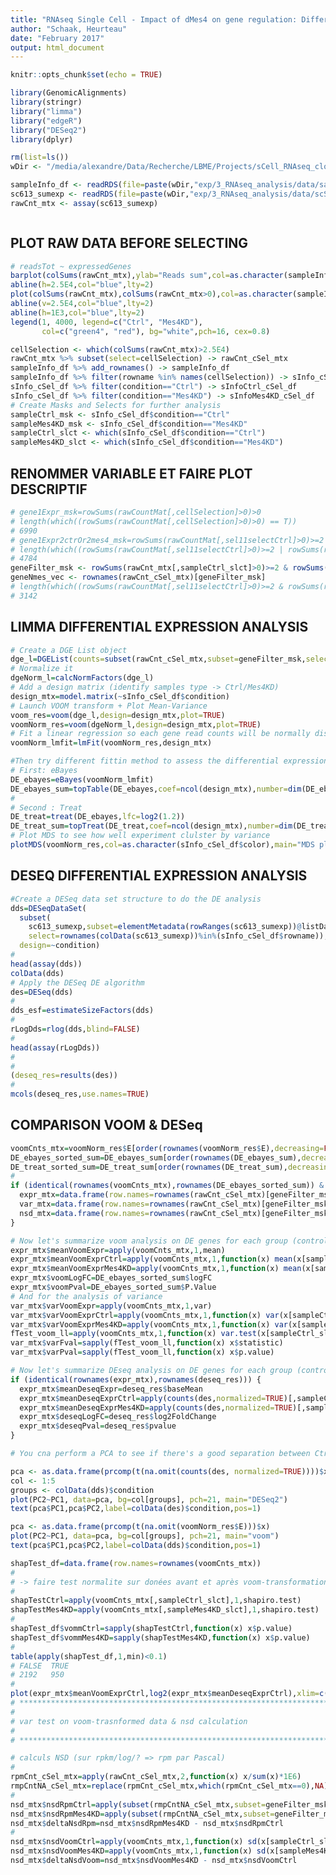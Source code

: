 ```yaml
---
title: "RNAseq Single Cell - Impact of dMes4 on gene regulation: Differential variability analysis"
author: "Schaak, Heurteau"
date: "February 2017"
output: html_document
---
```


```r
knitr::opts_chunk$set(echo = TRUE)
```

########################################################################################
<!--     ### LIBRARY LOADING / SET WORKING DIRECTORY / LOAD FILES -->
########################################################################################

```r
library(GenomicAlignments)
library(stringr)
library("limma")
library("edgeR")
library("DESeq2")
library(dplyr)
```

<!-- Set working directory (path to git clone on local computer) -->
```r
rm(list=ls())
wDir <- "/media/alexandre/Data/Recherche/LBME/Projects/sCell_RNAseq_clone"

```


<!-- Load sample infos and count matrix ; select samples (and create filters for selected cells) -->
```r

sampleInfo_df <- readRDS(file=paste(wDir,"exp/3_RNAseq_analysis/data/sampleTable.rds",sep="/"))
sc613_sumexp <- readRDS(file=paste(wDir,"exp/3_RNAseq_analysis/data/scSovl613.rds",sep="/"))
rawCnt_mtx <- assay(sc613_sumexp)



```


########################################################################################
##           PLOT RAW DATA BEFORE SELECTING
########################################################################################

```r

# readsTot ~ expressedGenes
barplot(colSums(rawCnt_mtx),ylab="Reads sum",col=as.character(sampleInfo_df$color),las=2)
abline(h=2.5E4,col="blue",lty=2)
plot(colSums(rawCnt_mtx),colSums(rawCnt_mtx>0),col=as.character(sampleInfo_df$color),pch=16,xlab="Reads sum",ylab="#Expressed genes (>1 read)")
abline(v=2.5E4,col="blue",lty=2)
abline(h=1E3,col="blue",lty=2)
legend(1, 4000, legend=c("Ctrl", "Mes4KD"),
       col=c("green4", "red"), bg="white",pch=16, cex=0.8)

```

<!-- Select cell that have more than 2.5E4 reads  -->
```r

cellSelection <- which(colSums(rawCnt_mtx)>2.5E4)
rawCnt_mtx %>% subset(select=cellSelection) -> rawCnt_cSel_mtx
sampleInfo_df %>% add_rownames() -> sampleInfo_df
sampleInfo_df %>% filter(rowname %in% names(cellSelection)) -> sInfo_cSel_df
sInfo_cSel_df %>% filter(condition=="Ctrl") -> sInfoCtrl_cSel_df
sInfo_cSel_df %>% filter(condition=="Mes4KD") -> sInfoMes4KD_cSel_df
# Create Masks and Selects for further analysis
sampleCtrl_msk <- sInfo_cSel_df$condition=="Ctrl"
sampleMes4KD_msk <- sInfo_cSel_df$condition=="Mes4KD"
sampleCtrl_slct <- which(sInfo_cSel_df$condition=="Ctrl")
sampleMes4KD_slct <- which(sInfo_cSel_df$condition=="Mes4KD")
```
 

 
 
 
########################################################################################
##                      RENOMMER VARIABLE ET FAIRE PLOT DESCRIPTIF
########################################################################################

<!-- Select genes expressed in at least 2 controls & 2 Mes4 KD  -->
```r
# gene1Expr_msk=rowSums(rawCountMat[,cellSelection]>0)>0
# length(which((rowSums(rawCountMat[,cellSelection]>0)>0) == T))
# 6990
# gene1Expr2ctrOr2mes4_msk=rowSums(rawCountMat[,sel11selectCtrl]>0)>=2 | rowSums(rawCountMat[,sel11selectMes4KD]>0)>=2
# length(which((rowSums(rawCountMat[,sel11selectCtrl]>0)>=2 | rowSums(rawCountMat[,sel11selectMes4KD]>0)>=2) == T))
# 4784
geneFilter_msk <- rowSums(rawCnt_mtx[,sampleCtrl_slct]>0)>=2 & rowSums(rawCnt_mtx[,sampleMes4KD_slct]>0)>=2
geneNmes_vec <- rownames(rawCnt_cSel_mtx)[geneFilter_msk]
# length(which((rowSums(rawCountMat[,sel11selectCtrl]>0)>=2 & rowSums(rawCountMat[,sel11selectMes4KD]>0)>=2) == T))
# 3142
```




########################################################################################
##                      LIMMA DIFFERENTIAL EXPRESSION ANALYSIS
########################################################################################

```r

# Create a DGE List object 
dge_l=DGEList(counts=subset(rawCnt_cSel_mtx,subset=geneFilter_msk,select=TRUE))
# Normalize it
dgeNorm_l=calcNormFactors(dge_l)
# Add a design matrix (identify samples type -> Ctrl/Mes4KD)
design_mtx=model.matrix(~sInfo_cSel_df$condition)
# Launch VOOM transform + Plot Mean-Variance 
voom_res=voom(dge_l,design=design_mtx,plot=TRUE)
voomNorm_res=voom(dgeNorm_l,design=design_mtx,plot=TRUE)
# Fit a linear regression so each gene read counts will be normally distributed
voomNorm_lmfit=lmFit(voomNorm_res,design_mtx)

```



```r

#Then try different fittin method to assess the differential expression between these two conditions
# First: eBayes
DE_ebayes=eBayes(voomNorm_lmfit)
DE_ebayes_sum=topTable(DE_ebayes,coef=ncol(design_mtx),number=dim(DE_ebayes)[1])
#
# Second : Treat
DE_treat=treat(DE_ebayes,lfc=log2(1.2))
DE_treat_sum=topTreat(DE_treat,coef=ncol(design_mtx),number=dim(DE_treat)[1])
# Plot MDS to see how well experiment clulster by variance
plotMDS(voomNorm_res,col=as.character(sInfo_cSel_df$color),main="MDS plot")

```



########################################################################################
##                      DESEQ DIFFERENTIAL EXPRESSION ANALYSIS
########################################################################################
```r
#Create a DESeq data set structure to do the DE analysis
dds=DESeqDataSet(
  subset(
    sc613_sumexp,subset=elementMetadata(rowRanges(sc613_sumexp))@listData$gene_id%in%geneNmes_vec,
    select=rownames(colData(sc613_sumexp))%in%(sInfo_cSel_df$rowname)),
  design=~condition)
#
head(assay(dds))
colData(dds)
# Apply the DESeq DE algorithm
des=DESeq(dds)
# 
dds_esf=estimateSizeFactors(dds)
#
rLogDds=rlog(dds,blind=FALSE)
#
head(assay(rLogDds))
#
#
(deseq_res=results(des))
#
mcols(deseq_res,use.names=TRUE)
```

########################################################################################
##                      COMPARISON VOOM & DESeq
########################################################################################
```r

voomCnts_mtx=voomNorm_res$E[order(rownames(voomNorm_res$E),decreasing=FALSE),]
DE_ebayes_sorted_sum=DE_ebayes_sum[order(rownames(DE_ebayes_sum),decreasing=FALSE),]
DE_treat_sorted_sum=DE_treat_sum[order(rownames(DE_treat_sum),decreasing=FALSE),]
#
if (identical(rownames(voomCnts_mtx),rownames(DE_ebayes_sorted_sum)) & identical(rownames(voomCnts_mtx),rownames(DE_treat_sorted_sum))) {
  expr_mtx=data.frame(row.names=rownames(rawCnt_cSel_mtx)[geneFilter_msk])
  var_mtx=data.frame(row.names=rownames(rawCnt_cSel_mtx)[geneFilter_msk])
  nsd_mtx=data.frame(row.names=rownames(rawCnt_cSel_mtx)[geneFilter_msk])
}

# Now let's summarize voom analysis on DE genes for each group (control vs mes4KD)
expr_mtx$meanVoomExpr=apply(voomCnts_mtx,1,mean)
expr_mtx$meanVoomExprCtrl=apply(voomCnts_mtx,1,function(x) mean(x[sampleCtrl_slct]))
expr_mtx$meanVoomExprMes4KD=apply(voomCnts_mtx,1,function(x) mean(x[sampleMes4KD_slct]))
expr_mtx$voomLogFC=DE_ebayes_sorted_sum$logFC
expr_mtx$voomPval=DE_ebayes_sorted_sum$P.Value
# And for the analysis of variance
var_mtx$varVoomExpr=apply(voomCnts_mtx,1,var)
var_mtx$varVoomExprCtrl=apply(voomCnts_mtx,1,function(x) var(x[sampleCtrl_slct]))
var_mtx$varVoomExprMes4KD=apply(voomCnts_mtx,1,function(x) var(x[sampleMes4KD_slct]))
fTest_voom_ll=apply(voomCnts_mtx,1,function(x) var.test(x[sampleCtrl_slct],x[sampleMes4KD_slct]))
var_mtx$varFval=sapply(fTest_voom_ll,function(x) x$statistic)
var_mtx$varPval=sapply(fTest_voom_ll,function(x) x$p.value)

```

```r
# Now let's summarize DEseq analysis on DE genes for each group (control vs mes4KD)
if (identical(rownames(expr_mtx),rownames(deseq_res))) {
  expr_mtx$meanDeseqExpr=deseq_res$baseMean
  expr_mtx$meanDeseqExprCtrl=apply(counts(des,normalized=TRUE)[,sampleCtrl_slct],1,mean)
  expr_mtx$meanDeseqExprMes4KD=apply(counts(des,normalized=TRUE)[,sampleMes4KD_slct],1,mean)
  expr_mtx$deseqLogFC=deseq_res$log2FoldChange
  expr_mtx$deseqPval=deseq_res$pvalue
}

# You cna perform a PCA to see if there's a good separation between Ctrl's & KD's

pca <- as.data.frame(prcomp(t(na.omit(counts(des, normalized=TRUE))))$x) 
col <- 1:5 
groups <- colData(dds)$condition 
plot(PC2~PC1, data=pca, bg=col[groups], pch=21, main="DESeq2")
text(pca$PC1,pca$PC2,label=colData(des)$condition,pos=1)

pca <- as.data.frame(prcomp(t(na.omit(voomNorm_res$E)))$x) 
plot(PC2~PC1, data=pca, bg=col[groups], pch=21, main="voom")
text(pca$PC1,pca$PC2,label=colData(dds)$condition,pos=1)
```



<!-- TEST NORMALITY OF THE VOOM TRANSFORMED DATA SET -->
```r
shapTest_df=data.frame(row.names=rownames(voomCnts_mtx))
#
# -> faire test normalite sur donées avant et après voom-transformation
#
shapTestCtrl=apply(voomCnts_mtx[,sampleCtrl_slct],1,shapiro.test)
shapTestMes4KD=apply(voomCnts_mtx[,sampleMes4KD_slct],1,shapiro.test)
#
shapTest_df$vommCtrl=sapply(shapTestCtrl,function(x) x$p.value)
shapTest_df$vommMes4KD=sapply(shapTestMes4KD,function(x) x$p.value)
#
table(apply(shapTest_df,1,min)<0.1)
# FALSE  TRUE 
# 2192   950 
#
plot(expr_mtx$meanVoomExprCtrl,log2(expr_mtx$meanDeseqExprCtrl),xlim=c(2,16),ylim=c(-5,12),pch=16,col="green4",cex=0.5)
# ****************************************************************************
#
# var test on voom-trasnformed data & nsd calculation
#
# ****************************************************************************

# calculs NSD (sur rpkm/log/? => rpm par Pascal)
#
rpmCnt_cSel_mtx=apply(rawCnt_cSel_mtx,2,function(x) x/sum(x)*1E6)
rmpCntNA_cSel_mtx=replace(rpmCnt_cSel_mtx,which(rpmCnt_cSel_mtx==0),NA)
#
nsd_mtx$nsdRpmCtrl=apply(subset(rmpCntNA_cSel_mtx,subset=geneFilter_msk,select=TRUE),1,function(x) sd(x[sampleCtrl_slct],na.rm=TRUE)/mean(x[sampleCtrl_slct],na.rm=TRUE))
nsd_mtx$nsdRpmMes4KD=apply(subset(rmpCntNA_cSel_mtx,subset=geneFilter_msk,select=TRUE),1,function(x) sd(x[sampleMes4KD_slct],na.rm=TRUE)/mean(x[sampleMes4KD_slct],na.rm=TRUE))
nsd_mtx$deltaNsdRpm=nsd_mtx$nsdRpmMes4KD - nsd_mtx$nsdRpmCtrl
#
nsd_mtx$nsdVoomCtrl=apply(voomCnts_mtx,1,function(x) sd(x[sampleCtrl_slct],na.rm=TRUE)/mean(x[sampleCtrl_slct],na.rm=TRUE))
nsd_mtx$nsdVoomMes4KD=apply(voomCnts_mtx,1,function(x) sd(x[sampleMes4KD_slct],na.rm=TRUE)/mean(x[sampleMes4KD_slct],na.rm=TRUE))
nsd_mtx$deltaNsdVoom=nsd_mtx$nsdVoomMes4KD - nsd_mtx$nsdVoomCtrl
```

